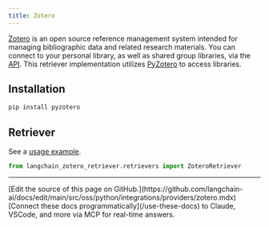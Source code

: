 ```yaml
---
title: Zotero
---
```


[Zotero](https://www.zotero.org/) is an open source reference management system intended for managing bibliographic data and related research materials. You can connect to your personal library, as well as shared group libraries, via the [API](https://www.zotero.org/support/dev/web_api/v3/start). This retriever implementation utilizes [PyZotero](https://github.com/urschrei/pyzotero) to access libraries.

## Installation

```bash
pip install pyzotero
```

## Retriever

See a [usage example](/oss/python/integrations/retrievers/zotero).

```python
from langchain_zotero_retriever.retrievers import ZoteroRetriever
```

---

<Callout icon="pen-to-square" iconType="regular">
    [Edit the source of this page on GitHub.](https://github.com/langchain-ai/docs/edit/main/src/oss/python/integrations/providers/zotero.mdx)
</Callout>
<Tip icon="terminal" iconType="regular">
    [Connect these docs programmatically](/use-these-docs) to Claude, VSCode, and more via MCP for    real-time answers.
</Tip>
